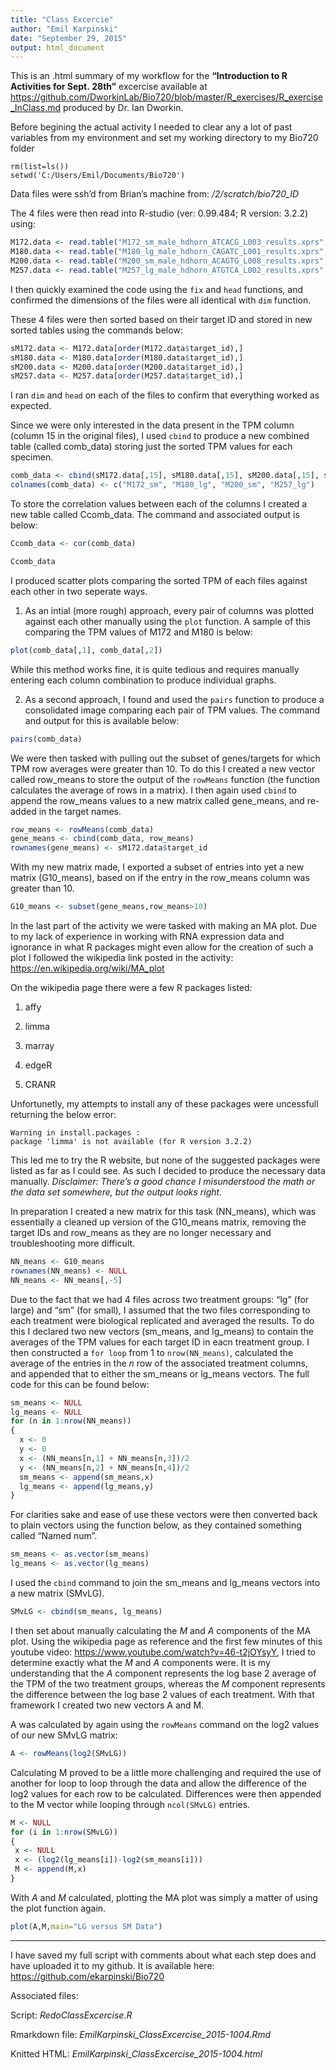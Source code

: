 ```yaml
---
title: "Class Excercie"
author: "Emil Karpinski"
date: "September 29, 2015"
output: html_document
---
```

This is an .html summary of my workflow for the **"Introduction to R Activities for Sept. 28th"** excercise available at <https://github.com/DworkinLab/Bio720/blob/master/R_exercises/R_exercise_InClass.md> produced by Dr. Ian Dworkin.


Before begining the actual activity I needed to clear any a lot of past variables from my environment and set my working directory to my Bio720 folder

```
rm(list=ls())
setwd('C:/Users/Emil/Documents/Bio720')
```

Data files were ssh'd from Brian's machine from: */2/scratch/bio720_ID*

The 4 files were then read into R-studio (ver: 0.99.484; R version: 3.2.2) using:

```r
M172.data <- read.table("M172_sm_male_hdhorn_ATCACG_L003_results.xprs", header=TRUE)
M180.data <- read.table("M180_lg_male_hdhorn_CAGATC_L001_results.xprs", header=TRUE)
M200.data <- read.table("M200_sm_male_hdhorn_ACAGTG_L008_results.xprs", header=TRUE)
M257.data <- read.table("M257_lg_male_hdhorn_ATGTCA_L002_results.xprs", header=TRUE)
```

I then quickly examined the code using the ```fix``` and ```head``` functions, and confirmed the dimensions of the files were all identical with ```dim``` function. 

These 4 files were then sorted based on their target ID and stored in new sorted tables using the commands below:

```r
sM172.data <- M172.data[order(M172.data$target_id),]
sM180.data <- M180.data[order(M180.data$target_id),]
sM200.data <- M200.data[order(M200.data$target_id),]
sM257.data <- M257.data[order(M257.data$target_id),]
```

I ran ```dim``` and ```head``` on each of the files to confirm that everything worked as expected.

Since we were only interested in the data present in the TPM column (column 15 in the original files), I used ```cbind``` to produce a new combined table (called comb_data) storing just the sorted TPM values for each specimen. 

```r
comb_data <- cbind(sM172.data[,15], sM180.data[,15], sM200.data[,15], sM257.data[,15])
colnames(comb_data) <- c("M172_sm", "M180_lg", "M200_sm", "M257_lg")
```

To store the correlation values between each of the columns I created a new table called Ccomb_data. The command and associated output is below:

```r
Ccomb_data <- cor(comb_data)
```
```r
Ccomb_data
```

I produced scatter plots comparing the sorted TPM of each files against each other in two seperate ways. 

1. As an intial (more rough) approach, every pair of columns was plotted against each other manually using the ```plot``` function. A sample of this comparing the TPM values of M172 and M180 is below:
```r
plot(comb_data[,1], comb_data[,2])
```

While this method works fine, it is quite tedious and requires manually entering each column combination to produce individual graphs. 

2. As a second approach, I found and used the ```pairs``` function to produce a consolidated image comparing each pair of TPM values. The command and output for this is available below:
```r
pairs(comb_data)
```

We were then tasked with pulling out the subset of genes/targets for which TPM row averages were greater than 10. To do this I created a new vector called row_means to store the output of the ```rowMeans``` function (the function calculates the average of rows in a matrix). I then again used ```cbind``` to append the row_means values to a new matrix called gene_means, and re-added in the target names.
```r
row_means <- rowMeans(comb_data)
gene_means <- cbind(comb_data, row_means)
rownames(gene_means) <- sM172.data$target_id
```

With my new matrix made, I exported a subset of entries into yet a new matrix (G10_means), based on if the entry in the row_means column was greater than 10. 
```r
G10_means <- subset(gene_means,row_means>10)
```


In the last part of the activity we were tasked with making an MA plot. Due to my lack of experience in working with RNA expression data and ignorance in what R packages might even allow for the creation of such a plot I followed the wikipedia link posted in the activity: <https://en.wikipedia.org/wiki/MA_plot>

On the wikipedia page there were a few R packages listed:

1. affy

2. limma

3. marray

4. edgeR

5. CRANR

Unfortunetly, my attempts to install any of these packages were uncessfull returning the below error:
```
Warning in install.packages :
package 'limma' is not available (for R version 3.2.2)
```
This led me to try the R website, but none of the suggested packages were listed as far as I could see. As such I decided to produce the necessary data manually. 
*Disclaimer: There's a good chance I misunderstood the math or the data set somewhere, but the output looks right.*

In preparation I created a new matrix for this task (NN_means), which was essentially a cleaned up version of the G10_means matrix, removing the target IDs and row_means as they are no longer necessary and troubleshooting more difficult.
```r
NN_means <- G10_means
rownames(NN_means) <- NULL
NN_means <- NN_means[,-5]
```

Due to the fact that we had 4 files across two treatment groups: "lg" (for large) and "sm" (for small), I assumed that the two files corresponding to each treatment were biological replicated and averaged the results. To do this I declared two new vectors (sm_means, and lg_means) to contain the averages of the TPM values for each target ID in eacn treatment group. I then constructed a ```for loop``` from 1 to ```nrow(NN_means)```, calculated the average of the  entries in the *n* row of the associated treatment columns, and appended that to either the sm_means or lg_means vectors. The full code for this can be found below:
```r
sm_means <- NULL
lg_means <- NULL
for (n in 1:nrow(NN_means))
{
  x <- 0
  y <- 0
  x <- (NN_means[n,1] + NN_means[n,3])/2
  y <- (NN_means[n,2] + NN_means[n,4])/2
  sm_means <- append(sm_means,x)
  lg_means <- append(lg_means,y)
}
```
For clarities sake and ease of use these vectors were then converted back to plain vectors using the function below, as they contained something called "Named num".
```r
sm_means <- as.vector(sm_means)
lg_means <- as.vector(lg_means)
```
I used the ```cbind``` command to join the sm_means and lg_means vectors into a new matrix (SMvLG).
```r
SMvLG <- cbind(sm_means, lg_means)
```

I then set about manually calculating the *M* and *A* components of the MA plot. Using the wikipedia page as reference and the first few minutes of this youtube video: <https://www.youtube.com/watch?v=46-t2jOYsyY>, I tried to determine exactly what the *M* and *A* components were. It is my understanding that the *A* component represents the log base 2 average of the TPM of the two treatment groups, whereas the *M* component represents the difference between the log base 2 values of each treatment. With that framework I created two new vectors A and M. 

A was calculated by again using the ```rowMeans``` command on the log2 values of our new SMvLG matrix:
```r
A <- rowMeans(log2(SMvLG))
```

Calculating M proved to be a little more challenging and required the use of another for loop to loop through the data and allow the difference of the log2 values for each row to be calculated. Differences were then appended to the M vector while looping through ```ncol(SMvLG)``` entries.
```r
M <- NULL
for (i in 1:nrow(SMvLG))
{
 x <- NULL
 x <- (log2(lg_means[i])-log2(sm_means[i]))
 M <- append(M,x)
}
```

With *A* and *M* calculated, plotting the MA plot was simply a matter of using the plot function again. 
```r
plot(A,M,main="LG versus SM Data")
```

---

I have saved my full script with comments about what each step does and have uploaded it to my github. It is available here: <https://github.com/ekarpinski/Bio720>

Associated files:

Script: *RedoClassExcercise.R*

Rmarkdown file: *EmilKarpinski_ClassExcercise_2015-1004.Rmd*

Knitted HTML: *EmilKarpinski_ClassExcercise_2015-1004.html*